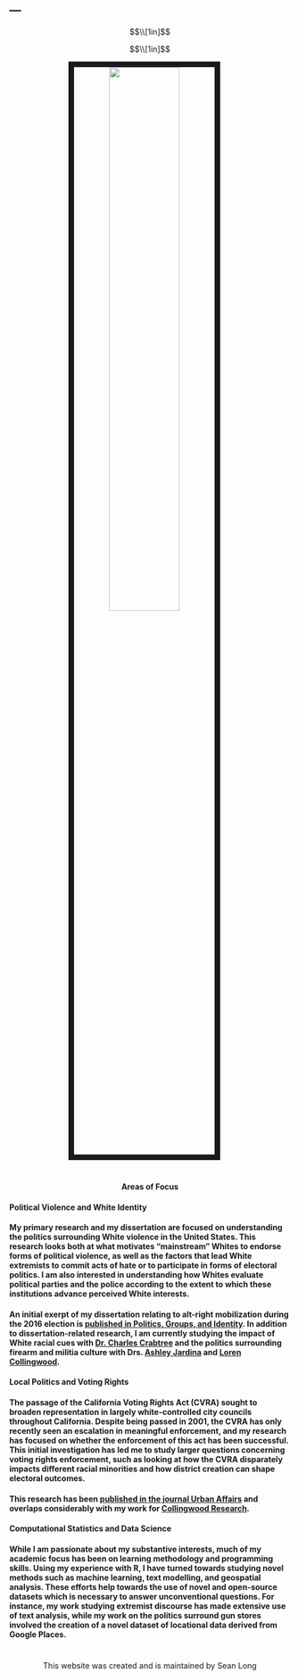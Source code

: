 ---
---


$$\\[1in]$$

<link rel="stylesheet" href="styles.css" type="text/css">

$$\\[1in]$$

<center>
<img src="images/Joshua.jpg" style="width:50%; border:10px solid; margin-right: 20px" align="middle">
</center>

#

#

#

#

<center>

#### **Areas of Focus**

</center>

#### **Political Violence and White Identity**
#### My primary research and my dissertation are focused on understanding the politics surrounding White violence in the United States. This research looks both at what motivates "mainstream" Whites to endorse forms of political violence, as well as the factors that lead White extremists to commit acts of hate or to participate in forms of electoral politics. I am also interested in understanding how Whites evaluate political parties and the police according to the extent to which these institutions advance perceived White interests.
#### An initial exerpt of my dissertation relating to alt-right mobilization during the 2016 election is [published in Politics, Groups, and Identity](images/whiteextremism.pdf). In addition to dissertation-related research, I am currently studying the impact of White racial cues with [Dr. Charles Crabtree](http://charlescrabtree.com/) and the politics surrounding firearm and militia culture with Drs. [Ashley Jardina](https://sites.duke.edu/ashleyjardina/) and [Loren Collingwood](https://www.collingwoodresearch.com/).
#### 
#### 
#### **Local Politics and Voting Rights**
#### The passage of the California Voting Rights Act (CVRA) sought to broaden representation in largely white-controlled city councils throughout California. Despite being passed in 2001, the CVRA has only recently seen an escalation in meaningful enforcement, and my research has focused on whether the enforcement of this act has been successful. This initial investigation has led me to study larger questions concerning voting rights enforcement, such as looking at how the CVRA disparately impacts different racial minorities and how district creation can shape electoral outcomes.
#### This research has been [published in the journal Urban Affairs](images/cvrapaper.pdf) and overlaps considerably with my work for [Collingwood Research](https://www.collingwoodresearch.com/).
#### 
#### 
#### **Computational Statistics and Data Science**
#### While I am passionate about my substantive interests, much of my academic focus has been on learning methodology and programming skills. Using my experience with R, I have turned towards studying novel methods such as machine learning, text modelling, and geospatial analysis. These efforts help towards the use of novel and open-source datasets which is necessary to answer unconventional questions. For instance, my work studying extremist discourse has made extensive use of text analysis, while my work on the politics surround gun stores involved the creation of a novel dataset of locational data derived from Google Places.
#

#

#



#

#

#

#

#

#

#

#

#

#

#

#

#

#

#

#

#

#

#

#

#

#

#

#

#

#

#

#

#

#

#

#

#

#

#

#

#

#

#

#

#

#

#

#

#

#

#

#

#

#

#

#

#

#

#

#


<center> 

This website was created and is maintained by Sean Long

</center>